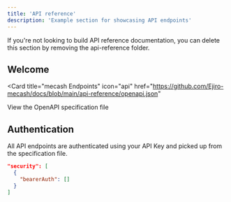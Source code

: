 ```yaml
---
title: 'API reference'
description: 'Example section for showcasing API endpoints'
---
```


<Note>
  If you're not looking to build API reference documentation, you can delete
  this section by removing the api-reference folder.
</Note>

## Welcome


<Card
  title="mecash Endpoints"
  icon="api"
  href="https://github.com/Ejiro-mecash/docs/blob/main/api-reference/openapi.json"
>
  View the OpenAPI specification file
</Card>

## Authentication

All API endpoints are authenticated using your API Key and picked up from the specification file.

```json
"security": [
  {
    "bearerAuth": []
  }
]
```
